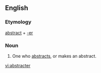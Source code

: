 ==English==

===Etymology===
[[abstract]] + [[-er]]

===Noun===
{{en-noun}}

#One who [[abstract]]s, or makes an abstract.

[[vi:abstracter]]